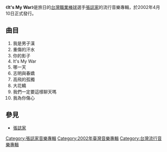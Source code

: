 {{Infobox album
| name       = It's My War
| type       = [[專輯|專輯]]
| artist     = 張誌家
| cover      = zhangzhijia.JPG
| recorded   = 
<!-- 未知參數 | background = #CFDCE6 -->
| released   = 2002年4月10日
| genre      = [[華語流行音樂|華語流行音樂]]
| label      = GMM
| length     = 
| producer   = 
| reviews    = 
| next_title = 
| next_year  = 
}}
《'''It's My War'''》是旅日的[[台灣|台灣]][[職業棒球|職業棒球]]選手[[張誌家|張誌家]]的流行音樂專輯，於2002年4月10日正式發行。

== 曲目 ==
#我是男子漢
#重傷的汗水
#你的影子
#It's My War
#哪一天
#志明與春嬌
#高飛的孤獨
#大花轎
#我們一定要這樣聊天嗎
#我為你傷心

== 參見 ==
*[[張誌家|張誌家]]

[[Category:張誌家音樂專輯|Category:張誌家音樂專輯]]
[[Category:2002年臺灣音樂專輯|Category:2002年臺灣音樂專輯]]
[[Category:台灣流行音樂專輯|Category:台灣流行音樂專輯]]
